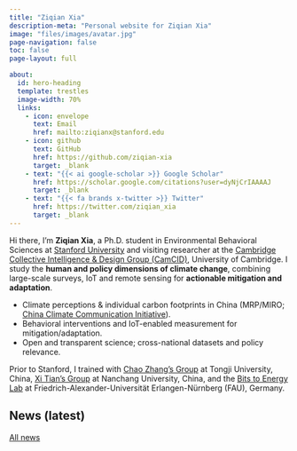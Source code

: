 ```yaml
---
title: "Ziqian Xia"
description-meta: "Personal website for Ziqian Xia"
image: "files/images/avatar.jpg"
page-navigation: false
toc: false
page-layout: full

about:
  id: hero-heading
  template: trestles
  image-width: 70%
  links:
    - icon: envelope
      text: Email
      href: mailto:ziqianx@stanford.edu
    - icon: github
      text: GitHub
      href: https://github.com/ziqian-xia
      target: _blank
    - text: "{{< ai google-scholar >}} Google Scholar"
      href: https://scholar.google.com/citations?user=dyNjCrIAAAAJ
      target: _blank
    - text: "{{< fa brands x-twitter >}} Twitter"
      href: https://twitter.com/ziqian_xia
      target: _blank
---
```


:::{#hero-heading}

Hi there, I’m **Ziqian Xia**, a Ph.D. student in Environmental Behavioral Sciences at
[Stanford University](https://www.stanford.edu/) and visiting researcher at the
[Cambridge Collective Intelligence & Design Group (CamCID)](https://camcid.github.io/),
University of Cambridge.
I study the **human and policy dimensions of climate change**, combining large-scale surveys,
IoT and remote sensing for **actionable mitigation and adaptation**.

- Climate perceptions & individual carbon footprints in China (MRP/MIRO; [China Climate Communication Initiative](https://climcomm.netlify.app/)).
- Behavioral interventions and IoT-enabled measurement for mitigation/adaptation.
- Open and transparent science; cross-national datasets and policy relevance.

Prior to Stanford, I trained with [Chao Zhang’s Group](https://sem.tongji.edu.cn/semen/12413.html) at Tongji University, China, [Xi Tian’s Group](http://sem.ncu.edu.cn/szdw/gccrc/gccrcjxssqjhljrc/799a668ea7be430c9edb199b04109392.htm) at Nanchang University, China, and the [Bits to Energy Lab](https://www.digitaltransformation.rw.fau.eu/) at Friedrich-Alexander-Universität Erlangen-Nürnberg (FAU), Germany.

:::

## News (latest)

<div id="news-latest" class="list-group mb-2"></div>
<p class="mb-4">
  <a href="news.html" class="btn btn-sm btn-outline-primary">All news</a>
</p>

<script>
  (function () {
    const NEWS_PATH = "files/data/news.json"; // relative to site root
    const MAX_ITEMS = 3;

    fetch(NEWS_PATH, {cache: "no-cache"})
      .then(r => r.json())
      .then(items => {
        const container = document.getElementById("news-latest");
        if (!Array.isArray(items) || !container) return;

        items.slice(0, MAX_ITEMS).forEach(i => {
          const a = document.createElement("a");
          a.className = "list-group-item list-group-item-action d-flex justify-content-between align-items-center";
          a.href = i.url || "news.html";
          a.innerHTML = `<span>${i.date} — ${i.text}</span>`;
          container.appendChild(a);
        });

        if (container.children.length === 0) {
          const li = document.createElement("div");
          li.className = "list-group-item";
          li.textContent = "No updates yet.";
          container.appendChild(li);
        }
      })
      .catch(err => {
        console.error("News load error:", err);
        const container = document.getElementById("news-latest");
        if (container) {
          const li = document.createElement("div");
          li.className = "list-group-item";
          li.textContent = "News temporarily unavailable.";
          container.appendChild(li);
        }
      });
  })();
</script>






